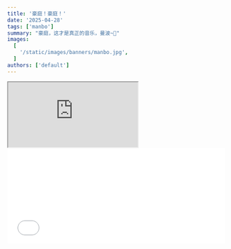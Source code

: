 ```yaml
---
title: '豪庭！豪庭！'
date: '2025-04-28'
tags: ['manbo']
summary: "豪庭，这才是真正的音乐，曼波~🐶"
images:
  [
    '/static/images/banners/manbo.jpg',
  ]
authors: ['default']
---
```

<iframe
  className="aspect-video w-full max-w-full"
  src="https://player.bilibili.com/player.html?isOutside=true&aid=113920199169863&bvid=BV1&page=1&high_quality=1&danmaku=1&autoplay=0"
  title="Shopify Hydrogen - Price range filter component demo"
  allow="accelerometer; autoplay; clipboard-write; encrypted-media; gyroscope; picture-in-picture; web-share"
  referrerPolicy="strict-origin-when-cross-origin"
  allowFullScreen
></iframe>

<iframe frameborder="no" border="0" marginwidth="0" marginheight="0" width="100%" height="220" src="//music.163.com/outchain/player?type=0&id=12523274752&auto=1&height=430">
</iframe>
